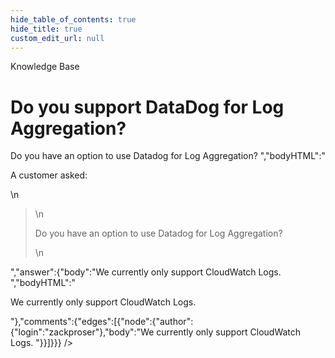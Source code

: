 ```yaml
---
hide_table_of_contents: true
hide_title: true
custom_edit_url: null
---
```



<CenterLayout>
<span class="title">Knowledge Base</span>
<h1>Do you support DataDog for Log Aggregation?</h1>
<GitHub json={{"id":"D_kwDOF8slf84AOB0J","number":51,"author":{"login":"zackproser"},"title":"Do you support DataDog for Log Aggregation?","body":"A customer asked: \r\n\r\n> Do you have an option to use Datadog for Log Aggregation? ","bodyHTML":"<p dir=\"auto\">A customer asked:</p>\n<blockquote>\n<p dir=\"auto\">Do you have an option to use Datadog for Log Aggregation?</p>\n</blockquote>","answer":{"body":"We currently only support CloudWatch Logs. ","bodyHTML":"<p dir=\"auto\">We currently only support CloudWatch Logs.</p>"},"comments":{"edges":[{"node":{"author":{"login":"zackproser"},"body":"We currently only support CloudWatch Logs. "}}]}}} />

</CenterLayout>
  

<!-- ##DOCS-SOURCER-START
{
  "sourcePlugin": "github-discussions",
  "hash": "86186dfb6a46fb9edbff096dc913f5e7"
}
##DOCS-SOURCER-END -->
